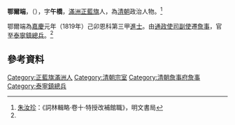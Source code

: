 {{Hatnote|这是[[满族人名|满族人名]]，只称名而不与姓氏连用，其姓氏为[[爱新觉罗氏|爱新觉罗]]。}}
'''鄂爾端'''，（{{bd|？||？|}}），字'''午橋'''，[[滿洲|滿洲]][[正藍旗|正藍旗]]人，為[[清朝|清朝]]政治人物。<ref name="#1">[[朱汝珍|朱汝珍]]：《詞林輯略·卷十·特授改補館職》，明文書局</ref>

鄂爾端為[[嘉慶|嘉慶]]元年（1819年）己卯恩科第三甲[[進士|進士]]。由[[通政使司副使|通政使司副使]]遷[[詹事|詹事]]，官至[[:Category:泰寧鎮總兵|泰寧鎮]][[總兵|總兵]]。<ref name="#1"/>

==參考資料==
{{reflist}}

{{清朝人物小作品}}
{{嘉慶二十四年己卯恩科殿試金榜}}
{{特授改補館職翰林}}

{{DEFAULTSORT:Zong宗}}
[[Category:正藍旗滿洲人|Category:正藍旗滿洲人]]
[[Category:清朝宗室|Category:清朝宗室]]
[[Category:清朝詹事府詹事|Category:清朝詹事府詹事]]
[[Category:泰寧鎮總兵|Category:泰寧鎮總兵]]